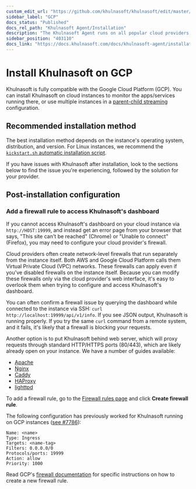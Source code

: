 ```yaml
---
custom_edit_url: "https://github.com/khulnasoft/khulnasoft/edit/master/packaging/installer/methods/gcp.md"
sidebar_label: "GCP"
docs_status: "Published"
docs_rel_path: "Khulnasoft Agent/Installation"
description: "The Khulnasoft Agent runs on all popular cloud providers, but often requires additional steps and configuration for full functionality."
sidebar_position: "403110"
docs_link: "https://docs.khulnasoft.com/docs/khulnasoft-agent/installation/gcp"
---
```


# Install Khulnasoft on GCP

Khulnasoft is fully compatible with the Google Cloud Platform (GCP).
You can install Khulnasoft on cloud instances to monitor the apps/services running there, or use
multiple instances in a [parent-child streaming](/docs/observability-centralization-points/streaming-and-replication-reference) configuration.

## Recommended installation method

The best installation method depends on the instance's operating system, distribution, and version. For Linux instances,
we recommend the [`kickstart.sh` automatic installation script](/docs/khulnasoft-agent/installation/linux).

If you have issues with Khulnasoft after installation, look to the sections below to find the issue you're experiencing,
followed by the solution for your provider.

## Post-installation configuration

### Add a firewall rule to access Khulnasoft's dashboard

If you cannot access Khulnasoft's dashboard on your cloud instance via `http://HOST:19999`, and instead get an error page
from your browser that says, "This site can't be reached" (Chrome) or "Unable to connect" (Firefox), you may need to
configure your cloud provider's firewall.

Cloud providers often create network-level firewalls that run separately from the instance itself. Both AWS and Google
Cloud Platform calls them Virtual Private Cloud (VPC) networks. These firewalls can apply even if you've disabled
firewalls on the instance itself. Because you can modify these firewalls only via the cloud provider's web interface,
it's easy to overlook them when trying to configure and access Khulnasoft's dashboard.

You can often confirm a firewall issue by querying the dashboard while connected to the instance via SSH: `curl
http://localhost:19999/api/v1/info`. If you see JSON output, Khulnasoft is running properly. If you try the same `curl`
command from a remote system, and it fails, it's likely that a firewall is blocking your requests.

Another option is to put Khulnasoft behind web server, which will proxy requests through standard HTTP/HTTPS ports
(80/443), which are likely already open on your instance. We have a number of guides available:

- [Apache](/docs/khulnasoft-agent/configuration/securing-agents/running-the-agent-behind-a-reverse-proxy/apache)
- [Nginx](/docs/khulnasoft-agent/configuration/securing-agents/running-the-agent-behind-a-reverse-proxy/nginx)
- [Caddy](/docs/khulnasoft-agent/configuration/securing-agents/running-the-agent-behind-a-reverse-proxy/caddy)
- [HAProxy](/docs/khulnasoft-agent/configuration/securing-agents/running-the-agent-behind-a-reverse-proxy/haproxy)
- [lighttpd](/docs/khulnasoft-agent/configuration/securing-agents/running-the-agent-behind-a-reverse-proxy/lighttpd-v1.4.x)

To add a firewall rule, go to the [Firewall rules page](https://console.cloud.google.com/networking/firewalls/list) and
click **Create firewall rule**.

The following configuration has previously worked for Khulnasoft running on GCP instances
([see #7786](https://github.com/khulnasoft/khulnasoft/issues/7786)):

```text
Name: <name>
Type: Ingress
Targets: <name-tag>
Filters: 0.0.0.0/0
Protocols/ports: 19999
Action: allow
Priority: 1000
```

Read GCP's [firewall documentation](https://cloud.google.com/vpc/docs/using-firewalls) for specific instructions on how
to create a new firewall rule.
